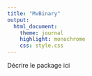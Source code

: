 ```yaml
---
title: "MvBinary"
output:
  html_document:
    theme: journal
    highlight: monochrome
    css: style.css
---
```


Décrire le package ici 

